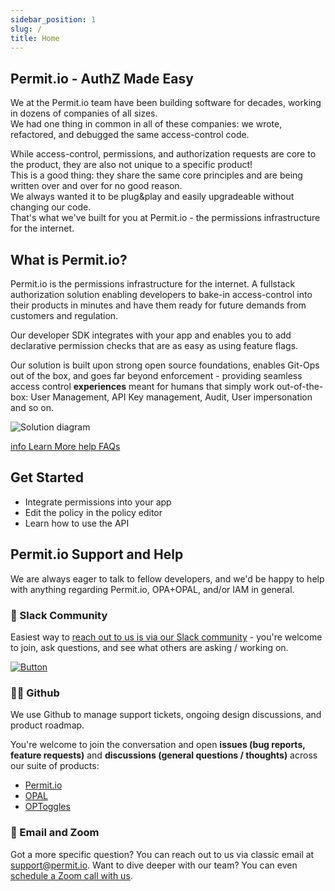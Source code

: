 ```yaml
---
sidebar_position: 1
slug: /
title: Home
---
```


## Permit.io - AuthZ Made Easy

We at the Permit.io team have been building software for decades, working in dozens of companies of all sizes.  
We had one thing in common in all of these companies: we wrote, refactored, and debugged the same access-control code.

While access-control, permissions, and authorization requests are core to the product, they are also not unique to a specific product!  
This is a good thing: they share the same core principles and are being written over and over for no good reason.  
We always wanted it to be plug&amp;play and easily upgradeable without changing our code.  
That's what we've built for you at Permit.io - the permissions infrastructure for the internet.

## What is Permit.io?

Permit.io is the permissions infrastructure for the internet.
A fullstack authorization solution enabling developers to bake-in access-control into their products
in minutes and have them ready for future demands from customers and regulation.

Our developer SDK integrates with your app and enables you to add declarative permission
checks that are as easy as using feature flags.

Our solution is built upon strong open source foundations, enables Git-Ops out of the box,
and goes far beyond enforcement - providing seamless access control **experiences** meant
for humans that simply work out-of-the-box: User Management, API Key management, Audit, User impersonation and so on.

![Solution diagram](/img/diagrams/architecture.svg)

<div className="bullet-links">
  <a className="info-link" href="overview/what-is-permitio">
    <span className="material-icons md-18">info</span>
    <span>Learn More</span>
  </a>
  <a className="question-link" href="overview/faq">
    <span className="material-icons md-18">help</span>
    <span>FAQs</span>
  </a>
</div>

## Get Started

- Integrate permissions into your app
- Edit the policy in the policy editor
- Learn how to use the API

## Permit.io Support and Help

We are always eager to talk to fellow developers, and we'd be happy to help with anything regarding Permit.io, OPA+OPAL, and/or IAM in general.

### 💬 Slack Community

Easiest way to [reach out to us is via our Slack community](https://bit.ly/opal-slack) - you're welcome to join, ask questions, and see what others are asking / working on.

[![Button][join-slack-link]][badge-slack-link]

### 👩‍💻 Github

We use Github to manage support tickets, ongoing design discussions, and product roadmap.

You're welcome to join the conversation and open **issues (bug reports, feature requests)** and **discussions (general questions / thoughts)** across our suite of products:

- [Permit.io](https://github.com/permitio)
- [OPAL](https://github.com/permitio/opal)
- [OPToggles](https://github.com/permitio/OPToggles)

### 📧 Email and Zoom

Got a more specific question? You can reach out to us via classic email at [support@permit.io](mailto:support@permit.io).
Want to dive deeper with our team? You can even [schedule a Zoom call with us](https://calendly.com/permitio/meeting).

<head>
  <title>Permit.io | Docs</title>
</head>

[join-slack-link]: https://i.ibb.co/wzrGHQL/Group-749.png
[badge-slack-link]: https://bit.ly/opal-slack
